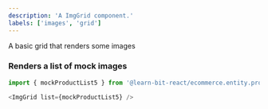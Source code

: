 ```yaml
---
description: 'A ImgGrid component.'
labels: ['images', 'grid']
---
```



A basic grid that renders some images

### Renders a list of mock images

```js
import { mockProductList5 } from '@learn-bit-react/ecommerce.entity.product';
```

```js live
<ImgGrid list={mockProductList5} />
```
